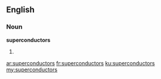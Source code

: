 ==English==

===Noun===
'''superconductors'''

# {{plural of|[[superconductor]]}}

[[ar:superconductors]]
[[fr:superconductors]]
[[ku:superconductors]]
[[my:superconductors]]